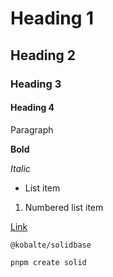 # Heading 1

## Heading 2

### Heading 3

#### Heading 4

Paragraph

**Bold**

_Italic_

- List item

1. Numbered list item

[Link](https://www.example.com)

`@kobalte/solidbase`

```
pnpm create solid
```
